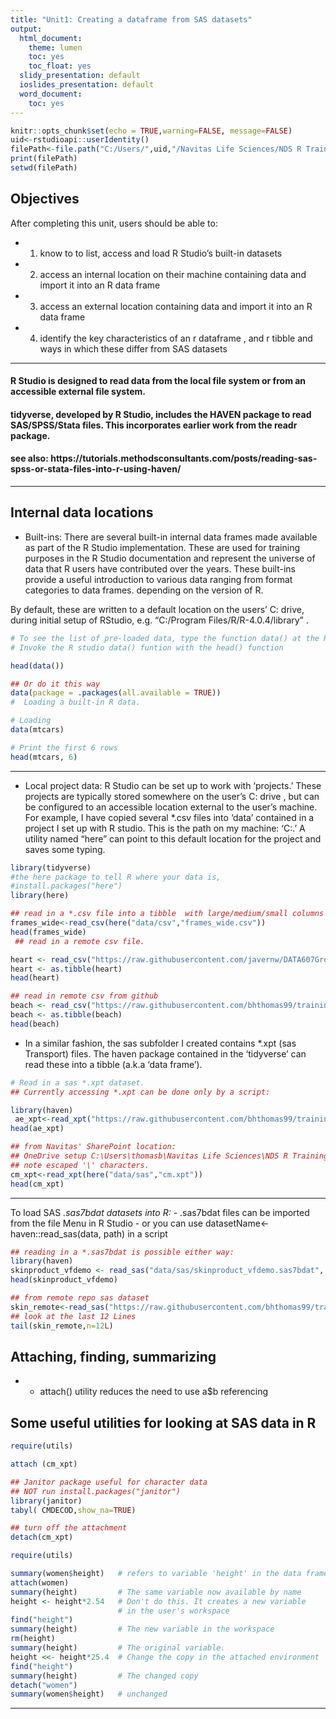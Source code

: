 ```yaml
---
title: "Unit1: Creating a dataframe from SAS datasets"
output:
  html_document:
    theme: lumen
    toc: yes
    toc_float: yes
  slidy_presentation: default
  ioslides_presentation: default
  word_document:
    toc: yes  
---
```


```r
knitr::opts_chunk$set(echo = TRUE,warning=FALSE, message=FALSE)
uid<-rstudioapi::userIdentity()
filePath<-file.path("C:/Users/",uid,"/Navitas Life Sciences/NDS R Training - Documents/General/Curriculum", fsep='/')
print(filePath)
setwd(filePath)

```


## Objectives

After completing this unit, users should be able to:

- (1)  know to to list, access and load R Studio's built-in datasets
- (2)  access an internal location on their machine containing data and import it into an R data frame
- (3)  access an external location containing data and import it into an R data frame
- (4)  identify the key characteristics of an r dataframe , and r tibble and ways in which these differ from SAS
datasets

***

#### R Studio is designed to read data from the local file system or from an accessible external file system. 

#### tidyverse, developed by R Studio, includes the HAVEN package to read SAS/SPSS/Stata files. This incorporates earlier work from the readr package.

#### see also: https://tutorials.methodsconsultants.com/posts/reading-sas-spss-or-stata-files-into-r-using-haven/

***

## Internal data locations

- Built-ins:  There are several built-in internal data frames made available as part of the R Studio implementation. These are used for training purposes in the R Studio documentation and represent the universe of data that R users have contributed over the years. These built-ins provide a useful introduction to various data ranging from format categories to data frames. depending on the version of R.  
 
By default, these are written to a default location on the users' C: drive, during initial setup of RStudio, e.g.  "C:/Program Files/R/R-4.0.4/library" .


```r
# To see the list of pre-loaded data, type the function data() at the R Studio console:
# Invoke the R studio data() funtion with the head() function

head(data())

## Or do it this way
data(package = .packages(all.available = TRUE))
#  Loading a built-in R data.

# Loading
data(mtcars)

# Print the first 6 rows
head(mtcars, 6)

```
***

- Local project data: R Studio can be set up to work with 'projects.'  These projects are typically stored somewhere on the user's C:\ drive , but can be configured to an accessible location external to the user's machine.  For example, I have copied several *.csv files into 'data\csv' contained in a project I set up with R studio. This is the path on my machine: 'C:\Users\thomasb\Documents\R\training\. ' A utility named "here" can point to this default location for the project and saves some typing. 

```r

library(tidyverse)
#the here package to tell R where your data is,
#install.packages("here")
library(here)

## read in a *.csv file into a tibble  with large/medium/small columns for each of 7 items
frames_wide<-read_csv(here("data/csv","frames_wide.csv"))
head(frames_wide)
 ## read in a remote csv file.

heart <- read_csv("https://raw.githubusercontent.com/javernw/DATA607GroupProjects/master/heart.csv")
heart <- as.tibble(heart)
head(heart)

## read in remote csv from github
beach <- read_csv("https://raw.githubusercontent.com/bhthomas99/training/main/data/csv/rain_temp_beachbugs.csv")
beach <- as.tibble(beach)
head(beach)


```

- In a similar fashion, the sas subfolder I created contains *.xpt (sas Transport) files.  The haven package contained in the 'tidyverse' can read these into a tibble (a.k.a 'data frame').  

```r

# Read in a sas *.xpt dataset. 
## Currently accessing *.xpt can be done only by a script:

library(haven)
 ae_xpt<-read_xpt("https://raw.githubusercontent.com/bhthomas99/training/main/data/sas/ae.xpt")
head(ae_xpt)

## from Navitas' SharePoint location:  
## OneDrive setup C:\Users\thomasb\Navitas Life Sciences\NDS R Training - Documents\General\Data
## note escaped '\' characters.
cm_xpt<-read_xpt(here("data/sas","cm.xpt"))
head(cm_xpt)


```
***

To load SAS *.sas7bdat datasets into R:
 - *.sas7bdat files can be imported from the file Menu in R Studio
 - or you can use datasetName<-haven::read_sas(data, path) in a script

```r

## reading in a *.sas7bdat is possible either way:
library(haven)
skinproduct_vfdemo <- read_sas("data/sas/skinproduct_vfdemo.sas7bdat",  NULL)
head(skinproduct_vfdemo)

## from remote repo sas dataset
skin_remote<-read_sas("https://raw.githubusercontent.com/bhthomas99/training/main/data/sas/skinproduct_vfdemo.sas7bdat",  NULL)
## look at the last 12 Lines
tail(skin_remote,n=12L)
```

##  Attaching, finding, summarizing
- - attach() utility reduces the need to use a$b referencing

## Some useful utilities for looking at SAS data in R

```r
require(utils)

attach (cm_xpt)

## Janitor package useful for character data
## NOT run install.packages("janitor")
library(janitor)
tabyl( CMDECOD,show_na=TRUE)

## turn off the attachment
detach(cm_xpt)
```

```r

require(utils)

summary(women$height)   # refers to variable 'height' in the data frame
attach(women)
summary(height)         # The same variable now available by name
height <- height*2.54   # Don't do this. It creates a new variable
                        # in the user's workspace
find("height")
summary(height)         # The new variable in the workspace
rm(height)
summary(height)         # The original variable.
height <<- height*25.4  # Change the copy in the attached environment
find("height")
summary(height)         # The changed copy
detach("women")
summary(women$height)   # unchanged

```
***